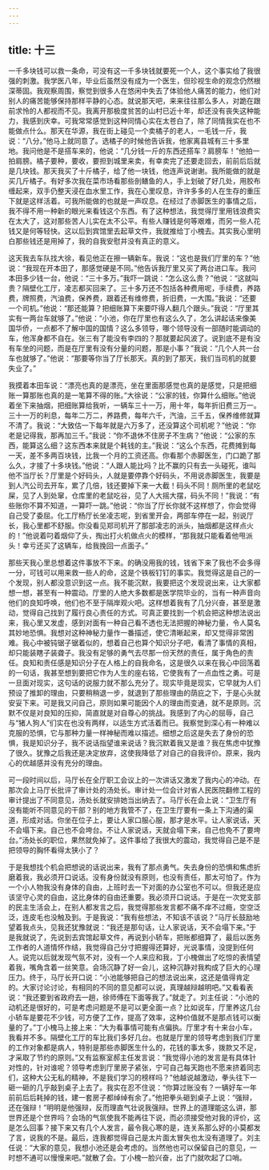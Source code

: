 ```yaml
---
---
---
```

title: 十三
---



一千多块钱可以救一条命，可没有这一千多块钱就要死一个人，这个事实给了我很强的刺激。我学医八年，毕业后虽然没有成为一个医生，但珍视生命的观念仍然根深蒂固。我观察周围，察觉到很多人在悠闲中失去了体验他人痛苦的能力，他们对别人的痛苦能够保持那样平静的心态。就说那天吧，来来往往那么多人，对跪在跟前求怜的人都视而不见。我离开那极度贫苦的山村已近十年，却还没有丧失这种能力，我感到庆幸。可我常常感觉到这种同情心实在太苍白了，除了同情我实在也不能做点什么。那天在华源，我在街上碰见一个卖橘子的老人，一毛钱一斤，我说：“八分。”他马上就同意了。选橘子的时候他告诉我，他家离县城有三十多里地。我问他是不是搭车来的，他说：“几分钱一斤的东西还搭车？肩膀车！”他拍一拍肩膀。橘子要种，要收，要担到城里来卖，有幸卖完了还要走回去，前前后后就是几块钱。那天我买了十斤橘子，给了他一块钱，他连声说谢谢。我所能做的就是买几斤橘子。有好多次我在菜市场看那些剖鳝鱼的人，手上划破了好几处，用胶布缠起来，双手仍整天浸在血水里工作，我在心里叹息，许许多多的人在生存的重压下就是这样活着。可我所能做的也就是一声叹息。在经过了赤脚医生的事情之后，我不得不用一种新的眼光来看钱这个东西。有了这种想法，我觉得厅里用钱浪费实在太大了，这对那些苦人儿实在太不公平。有些人赚钱是何等艰难，而另一些人花钱又是何等轻快。这以后到宾馆里去起草文件，我就推给丁小槐去。其实我心里明白那些钱还是用掉了，我的自我安慰并没有真正的意义。

这天我去车队找大徐，看见他正在擦一辆新车。我说：“这也是我们厅里的车？”他说：“我现在开本田了，那感觉硬是不同。”他告诉我厅里又买了两台进口车。我问本田多少钱一台，他说：“三十多万。”我吓一跳说：“怎么这么贵？”他说：“这就叫贵？隔壁化工厅，凌志都买回来了。三十多万还不包括各种费用呢，手续费，养路费，牌照费，汽油费，保养费，跟着还有维修费，折旧费，一大围。”我说：“还要一个司机。”他说：“那还能算？把细账算下来要吓得人翻几个跟头。”我说：“厅里其实有一两台车就够了。”他说：“小池，你在厅里也有这么久了，怎么讲起话来像美国华侨，一点都不了解中国的国情？这么多领导，哪个领导没有一部随时能调动的车，他浑身都不自在。张三有了能没有李四的？那就要起风波了。说到底不是有没有车坐的问题，而是在厅里有没有分量的问题，那是小事？”我说：“几个人共一台车也就够了。”他说：“那要等你当了厅长那天。真的到了那天，我们当司机的就要失业了。”

我摸着本田车说：“漂亮也真的是漂亮，坐在里面那感觉也真的是感觉，只是把细账一算那账也真的是一笔算不得的账。”大徐说：“公家的钱，你算什么细账。”他说着坐下来抽烟，把细账算给我听，一辆车三十一万，用十年，每年折旧费三万一。三十一万的利息，每年二万二，养路费，每年六千，汽油，三千五，保养维修就算不清了。我说：“大致估一下每年就是六万多了，还没算这个司机呢？”他说：“你老是记得我，那再加三千。”我说：“你不退休不住房子不生病？”他说：“公家的东西，能算这么细？这东西本来就是个耗钱的主。”我说：“这么个东西，花费摊到每一天，差不多两百块钱，比我一个月的工资还高。你看那个赤脚医生，门口跪了那么久，才接了十多块钱。”他说：“人跟人能比吗？比不赢的只有去一头碰死，谁叫他不当厅长？厅里是个好码头，人就是要停靠个好码头，不用说赤脚医生，我要是到人汽公司去开车，累了几倍，钱还要掉下来一大截！码头不同！厕所里的老鼠吃屎，见了人到处窜，仓库里的老鼠吃谷，见了人大摇大摆，码头不同！”我说：“有些账你不算不知道，一算吓一跳。”他说：“你当了厅长你就不这样想了，你会觉得自己受了委屈。化工厅杨厅长坐凌志呢，到省里开会，两部车停在一起，别说厅长，我心里都不舒服。你没看见郑司机开了那部凌志的派头，抽烟都是这样点火的！”他说着叼着烟仰了头，掏出打火机做点火的模样，“那我就只能看着他甩派头！幸亏还买了这辆车，给我挽回一点面子。”

那些天我心里总想着这件事放不下来。的确没用我的钱，钱省下来了我也不会多得一分，可钱可以用来救一些人的命，这是个铁板钉钉的事实。我觉得这是自己的一个发现，别人都没意识到这一点。我不能沉默，我要把这个发现说出来，让大家都想一想，甚至有一种震动。厅里的人绝大多数都是医学院毕业的，当有一种声音向他们的良知呼唤，他们也不至于隔岸观火吧。这样想着我有了几分兴奋，甚至是激动，觉得自己找到了履行良心责任的方式。可真正要找到一个机会把这种想法说出来，我心里又发虚，感到对面有一种自己看不透也无法把握的神秘力量，令人莫名其妙地恐惧。我想对这种神秘力量作一番描述，使它清晰起来，却又觉得非常困难。我心中被钝锯子锯着似的，想着自己也算个知识分子吧，看清了事情的真相，却只能装瞎子装聋子。我没有足够的勇气去尽那一份天然的责任，属于角色的责任。良知和责任感是知识分子在人格上的自我命名，这是很久以来在我心中回荡着的一句话，我甚至想到要把它作为人生的座右铭，它使我有了一点血性之勇。可是一旦面对现实，这句话的说服力就不那么充分了。现实毕竟是现实，它早就为人们预设了推卸的理由，只要稍稍退一步，就退到了那些理由的荫庇之下，于是心头就安妥下来。可是我又问自己，原则如果可能因个人的理由而变通，就不是原则。沉默不仅是对良知的压抑，简直就是对自尊心的挑战。我感到了内心的屈辱，自己与“猪人狗人”们实在也没有两样，以适生方式活着而已。我察觉到深心有一种难以克服的恐惧，它与那种力量一样神秘而难以描述。细想之后这是失去了身份的恐惧，我是知识分子，我不说话指望谁来说话？我沉默着我又是谁？我在焦虑中犹豫了很久。犹豫之后我还是决定放弃，这使我降低了对自己的自我评价。原来，我内心的优越感并没有充分的理由。

可一段时间以后，马厅长在全厅职工会议上的一次讲话又激发了我内心的冲动。在那次会上马厅长批评了审计处的汤处长。审计处一位会计对省人民医院翻修工程的审计提出了不同意见，汤处长就安排她当出纳去了。马厅长在会上说：“卫生厅有没有能听不同意见的干部？别的地方我管不了，在卫生厅要有一条上下沟通的渠道，形成对话。你坐在位子上，要让人家口服心服，那才是水平。让人家说话，天不会塌下来。自己也不会垮台。不让人家说话，天就会塌下来，自己也免不了要垮台。”汤处长的职位，果然就免掉了。这件事给了我很大的震动，我觉得自己是不是把领导的胸怀看得太狭小了？

于是我想找个机会把想说的话说出来，我有了那点勇气。失去身份的恐惧和焦虑折磨着我，我必须开口说话。没有身份就没有原则，也没有责任，那太可怕了。作为一个小人物我没有身体的自由，上班时去一下对面的办公室也不可以。但我还是应该坚守心灵的自由，这比身体的自由还重要。我必须开口说话。于是在一次党支部的民主生活会上，在别人都发言之后，我觉得那些发言都不痛不痒不过瘾，空空泛泛，连皮毛也没触及到。于是我说：“我有些想法，不知该不该说？”马厅长鼓励地望着我点头，见我还犹豫就说：“我还是那句话，让人家说话，天不会塌下来。”于是我就说了，先说到去宾馆起草文件，再说到小轿车，把账都细算了，最后以医务工作者的人道情怀作结，我觉得自己分寸把握得还算好，光说事情，没提到任何人。说完以后就发现气氛不对，没有一个人来应和我，丁小槐做出了吃惊的表情望着我，嘴角含着一丝笑意。会场沉静了好一会儿，这种沉静对我构成了巨大的心理压力。终于，马厅长开口说：“小池能够把自己的想法说出来，这还是值得肯定的。大家讨论讨论，有相同的不同的意见都可以说，真理越辩越明吧。”又看看表说：“我还要到省政府去一趟，徐师傅在下面等我了。”就走了。刘主任说：“小池的动机还是很好的，可是考虑问题是不是可以更全面一点？比如说车，厅里养这几台小轿车是要花不少钱，可方便了工作，提高了效率，这种价值就不是那点钱可以衡量的了。”丁小槐马上接上来：“大为看事情可能有点偏执。厅里才有十来台小车，我看并不多。隔壁化工厅的车比我们多好几台。也就是厅里的领导考虑到我们厅里的工作对象都是病人，特别是那些赤脚医生什么的，花钱的事太多，拨款又不足，才采取了节约的原则。”又有监察室郝主任发言说：“我觉得小池的发言是有具体针对性的，针对谁呢？领导考虑到厅里房子紧张，宁可自己每天跑也不愿来挤着同志们，这种大公无私的精神，不是我们学习的榜样吗？”他越说越激动，拳头往下一砸一砸的几乎敲到桌子上去了。我实在忍不住说：“你算过账没有？一辆好车一年前前后后耗掉的钱，建一套房子都绰绰有余了。”他把拳头砸到桌子上说：“强辩，还在强辩！”明明是他强辩，反而理直气壮说我强辩。世界上的道理能这么讲，那世界还是个世界吗？会场的气氛使我不能再往下说，而必须接受他对我的评价，这是怎么回事？接下来又有几个人发言，最令我心寒的是，连关系那么好的小莫都发了言，说我的不是。最后，连我都觉得自己是太片面太冒失也太没有道理了。刘主任说：“大家的意见，我想小池还是会考虑的。当然他也可以保留自己的意见，一时想不通可以慢慢来吧。”就散了会。丁小槐一脸兴奋，出了门就吹起了口哨。